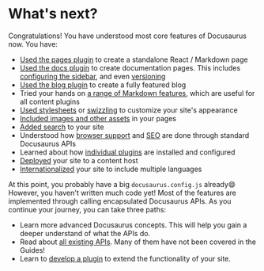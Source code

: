 # What's next?

Congratulations! You have understood most core features of Docusaurus now. You have:

- [Used the pages plugin](./creating-pages.mdx) to create a standalone React / Markdown page
- [Used the docs plugin](./docs/docs-introduction.mdx) to create documentation pages. This includes [configuring the sidebar](./docs/sidebar/index.mdx), and even [versioning](./docs/versioning.mdx)
- [Used the blog plugin](../blog.mdx) to create a fully featured blog
- Tried your hands on [a range of Markdown features](./markdown-features/markdown-features-intro.mdx), which are useful for all content plugins
- [Used stylesheets](../styling-layout.mdx) or [swizzling](../swizzling.mdx) to customize your site's appearance
- [Included images and other assets](../static-assets.mdx) in your pages
- [Added search](../search.mdx) to your site
- Understood how [browser support](../browser-support.mdx) and [SEO](../seo.mdx) are done through standard Docusaurus APIs
- Learned about how [individual plugins](../using-plugins.mdx) are installed and configured
- [Deployed](../deployment.mdx) your site to a content host
- [Internationalized](../i18n/i18n-tutorial.mdx) your site to include multiple languages

At this point, you probably have a big `docusaurus.config.js` already😄 However, you haven't written much code yet! Most of the features are implemented through calling encapsulated Docusaurus APIs. As you continue your journey, you can take three paths:

- Learn more advanced Docusaurus concepts. This will help you gain a deeper understand of what the APIs do.
- Read about [all existing APIs](../docusaurus-core.mdx). Many of them have not been covered in the Guides!
- Learn to [develop a plugin](../api/plugin-methods/README.mdx) to extend the functionality of your site.